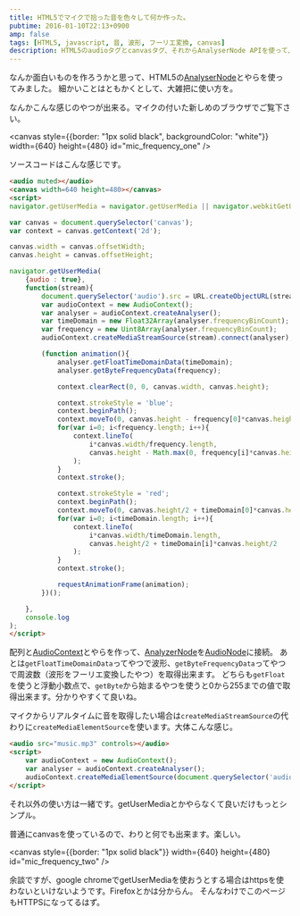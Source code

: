 ```yaml
---
title: HTML5でマイクで拾った音を色々して何か作った。
pubtime: 2016-01-10T22:13+0900
amp: false
tags: [HTML5, javascript, 音, 波形, フーリエ変換, canvas]
description: HTML5のaudioタグとcanvasタグ、それからAnalyserNode APIを使って、録音やマイク入力をブラウザだけで解析・可視化してみました。色々と面白いことが出来そうです。
---
```


なんか面白いものを作ろうかと思って、HTML5の[AnalyserNode](https://developer.mozilla.org/en-US/docs/Web/API/AnalyserNode)とやらを使ってみました。
細かいことはともかくとして、大雑把に使い方を。

なんかこんな感じのやつが出来る。マイクの付いた新しめのブラウザでご覧下さい。

<canvas style={{border: "1px solid black", backgroundColor: "white"}} width={640} height={480} id="mic_frequency_one" />

ソースコードはこんな感じです。
``` html
<audio muted></audio>
<canvas width=640 height=480></canvas>
<script>
navigator.getUserMedia = navigator.getUserMedia || navigator.webkitGetUserMedia || navigator.mozGetUserMedia || navigator.msGetUserMedia;

var canvas = document.querySelector('canvas');
var context = canvas.getContext('2d');

canvas.width = canvas.offsetWidth;
canvas.height = canvas.offsetHeight;

navigator.getUserMedia(
    {audio : true},
    function(stream){
        document.querySelector('audio').src = URL.createObjectURL(stream);
        var audioContext = new AudioContext();
        var analyser = audioContext.createAnalyser();
        var timeDomain = new Float32Array(analyser.frequencyBinCount);
        var frequency = new Uint8Array(analyser.frequencyBinCount);
        audioContext.createMediaStreamSource(stream).connect(analyser);

        (function animation(){
            analyser.getFloatTimeDomainData(timeDomain);
            analyser.getByteFrequencyData(frequency);

            context.clearRect(0, 0, canvas.width, canvas.height);

            context.strokeStyle = 'blue';
            context.beginPath();
            context.moveTo(0, canvas.height - frequency[0]*canvas.height/255);
            for(var i=0; i<frequency.length; i++){
                context.lineTo(
                    i*canvas.width/frequency.length,
                    canvas.height - Math.max(0, frequency[i]*canvas.height/255)
                );
            }
            context.stroke();

            context.strokeStyle = 'red';
            context.beginPath();
            context.moveTo(0, canvas.height/2 + timeDomain[0]*canvas.height/2);
            for(var i=0; i<timeDomain.length; i++){
                context.lineTo(
                    i*canvas.width/timeDomain.length,
                    canvas.height/2 + timeDomain[i]*canvas.height/2
                );
            }
            context.stroke();

            requestAnimationFrame(animation);
        })();

    },
    console.log
);
</script>
```
配列と[AudioContext](https://developer.mozilla.org/en-US/docs/Web/API/AudioContext)とやらを作って、[AnalyzerNode](https://developer.mozilla.org/en-US/docs/Web/API/AnalyserNode)を[AudioNode](https://developer.mozilla.org/en-US/docs/Web/API/AudioNode)に接続。
あとは`getFloatTimeDomainData`ってやつで波形、`getByteFrequencyData`ってやつで周波数（波形をフーリエ変換したやつ）を取得出来ます。
どちらも`getFloat`を使うと浮動小数点で、`getByte`から始まるやつを使うと0から255までの値で取得出来ます。分かりやすくて良いね。

マイクからリアルタイムに音を取得したい場合は`createMediaStreamSource`の代わりに`createMediaElementSource`を使います。大体こんな感じ。
``` html
<audio src="music.mp3" controls></audio>
<script>
    var audioContext = new AudioContext();
    var analyser = audioContext.createAnalyser();
    audioContext.createMediaElementSource(document.querySelector('audio')).connect(analyser);
</script>
```
それ以外の使い方は一緒です。getUserMediaとかやらなくて良いだけもっとシンプル。

普通にcanvasを使っているので、わりと何でも出来ます。楽しい。

<canvas style={{border: "1px solid black"}} width={640} height={480} id="mic_frequency_two" />

余談ですが、google chromeでgetUserMediaを使おうとする場合はhttpsを使わないといけないようです。Firefoxとかは分からん。
そんなわけでこのページもHTTPSになってるはず。

<audio muted></audio>
<script defer sec="/blog/2016/01/html5-audio-context.js"></script>
